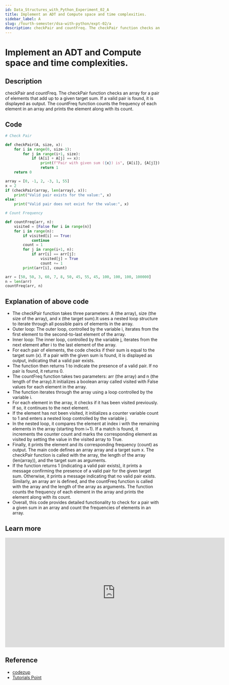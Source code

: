 ```yaml
---
id: Data_Structures_with_Python_Experiment_02_A
title: Implement an ADT and Compute space and time complexities.
sidebar_label: A
slug: /fourth-semester/dsa-with-python/expt-02/a
description: checkPair and countFreq. The checkPair function checks an array for a pair of elements that add up to a given target sum. If a valid pair is found, it is displayed as output. The countFreq function counts the frequency of each element in an array and prints the element along with its count.
---
```


# Implement an ADT and Compute space and time complexities.

## Description

checkPair and countFreq. The checkPair function checks an array for a pair of elements that add up to a given target sum. If a valid pair is found, it is displayed as output. The countFreq function counts the frequency of each element in an array and prints the element along with its count.

## Code

```python title="program2a.py"
# Check Pair

def checkPair(A, size, x):
    for i in range(0, size-1):
        for j in range(i+1, size):
            if (A[i] + A[j] == x):
                print(f"Pair with given sum ({x}) is", {A[i]}, {A[j]})
                return 1
    return 0

array = [0, -1, 2, -3, 1, 55]
x = 2
if (checkPair(array, len(array), x)):
    print("Valid pair exists for the value:", x)
else:
    print("Valid pair does not exist for the value:", x)

# Count Frequency

def countFreq(arr, n):
    visited = [False for i in range(n)]
    for i in range(n):
        if visited[i] == True:
            continue
        count = 1
        for j in range(i+1, n):
            if arr[i] == arr[j]:
                visited[j] = True
                count += 1
        print(arr[i], count)

arr = [50, 50, 3, 60, 7, 8, 50, 45, 55, 45, 100, 100, 100, 100000]
n = len(arr)
countFreq(arr, n)
```

## Explanation of above code

- The checkPair function takes three parameters: A (the array), size (the size of the array), and x (the target sum).It uses a nested loop structure to iterate through all possible pairs of elements in the array.
- Outer loop: The outer loop, controlled by the variable i, iterates from the first element to the second-to-last element of the array.
- Inner loop: The inner loop, controlled by the variable j, iterates from the next element after i to the last element of the array.
- For each pair of elements, the code checks if their sum is equal to the target sum (x). If a pair with the given sum is found, it is displayed as output, indicating that a valid pair exists.
- The function then returns 1 to indicate the presence of a valid pair. If no pair is found, it returns 0.
- The countFreq function takes two parameters: arr (the array) and n (the length of the array).It initializes a boolean array called visited with False values for each element in the array.
- The function iterates through the array using a loop controlled by the variable i.
- For each element in the array, it checks if it has been visited previously. If so, it continues to the next element.
- If the element has not been visited, it initializes a counter variable count to 1 and enters a nested loop controlled by the variable j.
- In the nested loop, it compares the element at index i with the remaining elements in the array (starting from i+1). If a match is found, it increments the counter count and marks the corresponding element as visited by setting the value in the visited array to True.
- Finally, it prints the element and its corresponding frequency (count) as output. The main code defines an array array and a target sum x. The checkPair function is called with the array, the length of the array (len(array)), and the target sum as arguments.
- If the function returns 1 (indicating a valid pair exists), it prints a message confirming the presence of a valid pair for the given target sum. Otherwise, it prints a message indicating that no valid pair exists. Similarly, an array arr is defined, and the countFreq function is called with the array and the length of the array as arguments. The function counts the frequency of each element in the array and prints the element along with its count.
- Overall, this code provides detailed functionality to check for a pair with a given sum in an array and count the frequencies of elements in an array.

## Learn more

<iframe width="711" height="355" src="https://www.youtube.com/embed/yzNOhldYSBI" title="Python :Find Pair with Given Sum" frameborder="0" allow="accelerometer; autoplay; clipboard-write; encrypted-media; gyroscope; picture-in-picture; web-share" allowfullscreen></iframe>

## Reference

- [codezup](https://codezup.com/program-to-find-pair-with-the-given-sum-in-an-array/)
- [Tutorials Point](https://www.tutorialspoint.com/count-frequencies-of-all-elements-in-array-in-python)
